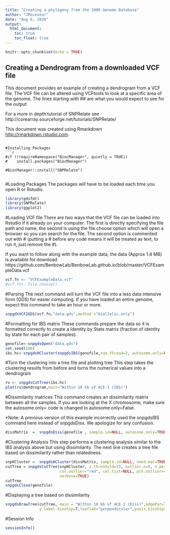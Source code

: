 ```yaml
---
title: "Creating a phylogeny from the 1000 Genome Database"
author: "JReceveur"
date: "Aug 6, 2020"
output:
  html_document:
    toc: true
    toc_float: true
---
```

  
  ```r
knitr::opts_chunk$set(echo = TRUE)
```

## Creating a Dendrogram from a  downloaded VCF file
This document provides an example of creating a dendrogram from a VCF file. The VCF file can be altered using VCFtools to look at a specific area of the genome. The lines starting with ## are what you would expect to see for the output

For a more in depth tutorial of SNPRelate see http://corearray.sourceforge.net/tutorials/SNPRelate/

This document was created using Rmarkdown <http://rmarkdown.rstudio.com>.


```

#Installing Packages
```r
#if (!requireNamespace("BiocManager", quietly = TRUE))
#    install.packages("BiocManager")

#BiocManager::install("SNPRelate")


```

#Loading Packages
The packages will have to be loaded each time you open R or Rstudio.

```r
library(gdsfmt)
library(SNPRelate)
library(ggplot2)
```
#Loading VCF file 
There are two ways that the VCF file can be loaded into Rstudio if it already on your computer. The first is directly specifying the file path and name, the second is using the file.choose option which will open a browser so you can search for the file. The second option is commented out with # (putting a # before any code means it will be treated as text, to run it, just remove the #). 

If you want to follow along with the example data, the data (Approx 1.4 MB) is available for download https://github.com/BenbowLab/BenbowLab.github.io/blob/master/VCFExampleData.vcf
```r
vcf.fn <- "VCFExampleData.vcf"
#vcf.fn<- file.choose()


```

#Parsing
The next command will turn the VCF file into a less data intensive form (GDS) for easier computing. If you have loaded an entire genome, expect this command to take an hour or more.  
```r
snpgdsVCF2GDS(vcf.fn,"data.gds",method ="biallelic.only")
```

#Formatting for IBS matrix
These commands prepare the data so it is formatted correctly to create a Identity by State matrix (fraction of identity by state for each pair of samples).
```r
genofile<-snpgdsOpen("data.gds")
set.seed(100)
ibs.hc<-snpgdsHCluster(snpgdsIBS(genofile,num.thread=2, autosome.only=FALSE))
```

#Turn the clustering into a tree file and plotting tree
This step takes the clustering results from before and turns the numerical values into a dendrogram
```r
rv <- snpgdsCutTree(ibs.hc)
plot(rv$dendrogram,main="Within 10 kb of ACE-1 (IBS)")

```

#Dissimilarity  matrices
This command creates an dissimilarity matrix between all the samples. If you are looking at the X chromosome, make sure the autosome.only= code is changed to autosome.only=False.

*Note: A previous version of this example incorrectly used the snpgdsIBS command here instead of snpgdsDiss. We apologize for any confusion. 

```r

dissMatrix  =  snpgdsDiss(genofile , sample.id=NULL, autosome.only=TRUE,remove.monosnp=TRUE,  maf=NaN, missing.rate=NaN, num.thread=2, verbose=TRUE)

```

#Clustering Analysis
This step performs a clustering analysis similar to the IBS analysis above but using dissimilarity. The next line creates a tree file based on dissimilarity rather than relatedness.


```r
snpHCluster =  snpgdsHCluster(dissMatrix, sample.id=NULL, need.mat=TRUE, hang=0.01)
cutTree = snpgdsCutTree(snpHCluster, z.threshold=15, outlier.n=5, n.perm = 5000, samp.group=NULL, 
                        col.outlier="red", col.list=NULL, pch.outlier=4, pch.list=NULL,label.H=FALSE, label.Z=TRUE, 
                        verbose=TRUE)
cutTree
snpgdsClose(genofile)
```

#Displaying a tree based on dissimilarity

```r
snpgdsDrawTree(cutTree, main = "Within 10 kb of ACE-1 (Diss)",edgePar=list(col=rgb(0.5,0.5,0.5,0.75),t.col="black"),
               y.label.kinship=T,leaflab="perpendicular",yaxis.kinship=F)
```

#Session Info
```r
sessionInfo()
```
